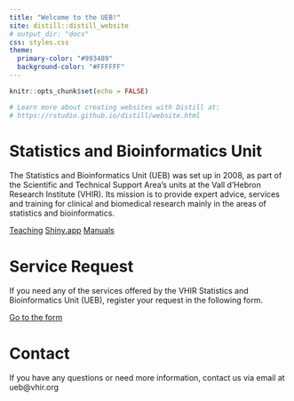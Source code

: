 ---
title: "Welcome to the UEB!"
site: distill::distill_website
# output_dir: "docs"
css: styles.css
theme:
  primary-color: "#993489"
  background-color: "#FFFFFF"
---

```{r setup, include=FALSE}
knitr::opts_chunk$set(echo = FALSE)

# Learn more about creating websites with Distill at:
# https://rstudio.github.io/distill/website.html

```

<i class="fas fa-user"></i>

# Statistics and Bioinformatics Unit

The Statistics and Bioinformatics Unit (UEB) was set up in 2008, as part of the Scientific and Technical Support Area’s units at the Vall d’Hebron Research Institute (VHIR). Its mission is to provide expert advice, services and training for clinical and biomedical research mainly in the areas of statistics and bioinformatics.

<!-- # We do -->

<!-- Puedes acceder a las siguientes secciones haciendo clic en los botones a continuación: -->


<a href="teaching_new_v2.html" target="_blank" class="button-custom">Teaching</a> <a href="https://ueb-vhir.shinyapps.io/zz_dashboard/"  target="_blank" class="button-custom">Shiny.app</a> <a href="https://uebvhir.github.io/teaching" target="_blank" class="button-custom">Manuals</a>


# Service Request

If you need any of the services offered by the VHIR Statistics and Bioinformatics Unit (UEB), register your request in the following form.

  <!-- <a href="https://plataformes.vhir.org/extranet/webUEB/Alta.aspx" class="btn btn-primary" style="background-color: #993489; color: white; padding: 10px 20px; text-decoration: none; border-radius: 5px; margin-left: 10px;">Go to the form</a> -->

<a href="https://plataformes.vhir.org/extranet/webUEB/Alta.aspx" target="_blank" class="button">Go to the form</a>

# Contact

If you have any questions or need more information, contact us via email at ueb@vhir.org

